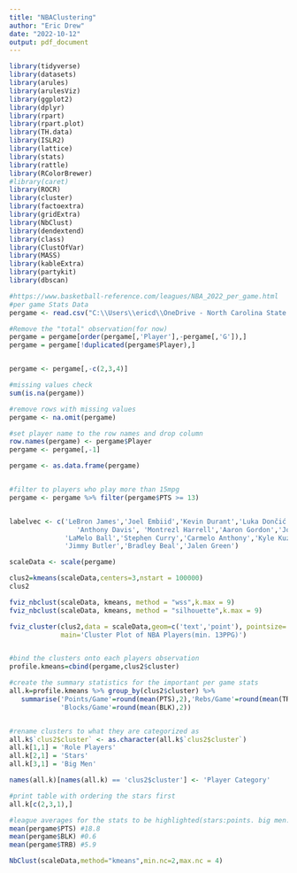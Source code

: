 ```yaml
---
title: "NBAClustering"
author: "Eric Drew"
date: "2022-10-12"
output: pdf_document
---
```


```r
library(tidyverse)
library(datasets)
library(arules)
library(arulesViz)
library(ggplot2)
library(dplyr)
library(rpart)
library(rpart.plot)
library(TH.data)
library(ISLR2)
library(lattice)
library(stats)
library(rattle)
library(RColorBrewer)
#library(caret)
library(ROCR)
library(cluster)  
library(factoextra) 
library(gridExtra)
library(NbClust)
library(dendextend)
library(class)
library(ClustOfVar)
library(MASS)
library(kableExtra)
library(partykit)
library(dbscan)
```

```r
#https://www.basketball-reference.com/leagues/NBA_2022_per_game.html
#per game Stats Data
pergame <- read.csv("C:\\Users\\ericd\\OneDrive - North Carolina State University\\Desktop\\NBA Project\\perGameStats.csv")

#Remove the "total" observation(for now)
pergame = pergame[order(pergame[,'Player'],-pergame[,'G']),]
pergame = pergame[!duplicated(pergame$Player),]


pergame <- pergame[,-c(2,3,4)]

```


```r
#missing values check
sum(is.na(pergame))

#remove rows with missing values
pergame <- na.omit(pergame)

#set player name to the row names and drop column
row.names(pergame) <- pergame$Player
pergame <- pergame[,-1]

pergame <- as.data.frame(pergame)


#filter to players who play more than 15mpg
pergame <- pergame %>% filter(pergame$PTS >= 13)


labelvec <- c('LeBron James','Joel Embiid','Kevin Durant','Luka Dončić','Rudy Gobert','Bam Adebayo',
                 'Anthony Davis', 'Montrezl Harrell','Aaron Gordon','Josh Hart','Reggie Jackson',
              'LaMelo Ball','Stephen Curry','Carmelo Anthony','Kyle Kuzma', 'Deandre Ayton', 'James Harden',
              'Jimmy Butler','Bradley Beal','Jalen Green')
```

```r
scaleData <- scale(pergame)

clus2=kmeans(scaleData,centers=3,nstart = 100000)
clus2

fviz_nbclust(scaleData, kmeans, method = "wss",k.max = 9)
fviz_nbclust(scaleData, kmeans, method = "silhouette",k.max = 9)

fviz_cluster(clus2,data = scaleData,geom=c('text','point'), pointsize=.8,labelsize = 12,label.select=labelvec,
             main='Cluster Plot of NBA Players(min. 13PPG)')


#bind the clusters onto each players observation
profile.kmeans=cbind(pergame,clus2$cluster)

#create the summary statistics for the important per game stats
all.k=profile.kmeans %>% group_by(clus2$cluster) %>%
   summarise('Points/Game'=round(mean(PTS),2),'Rebs/Game'=round(mean(TRB),2),'AST/Game'=round(mean(AST),2),
             'Blocks/Game'=round(mean(BLK),2))


#rename clusters to what they are categorized as
all.k$`clus2$cluster` <- as.character(all.k$`clus2$cluster`)
all.k[1,1] = 'Role Players'
all.k[2,1] = 'Stars'
all.k[3,1] = 'Big Men'

names(all.k)[names(all.k) == 'clus2$cluster'] <- 'Player Category'

#print table with ordering the stars first
all.k[c(2,3,1),]

#league averages for the stats to be highlighted(stars:points. big men:blocks/rebounds)
mean(pergame$PTS) #18.8
mean(pergame$BLK) #0.6
mean(pergame$TRB) #5.9

NbClust(scaleData,method="kmeans",min.nc=2,max.nc = 4)
```







